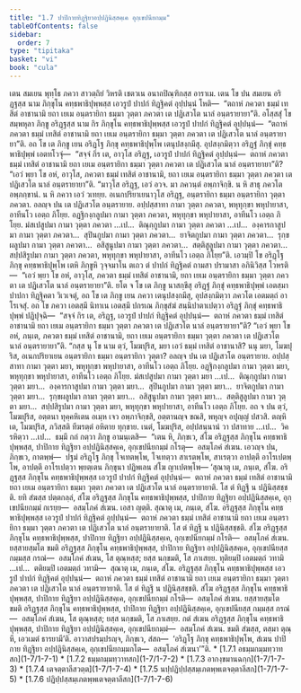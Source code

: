 ```yaml
---
title: "1.7 ปาปิกายทิฏฺฐิยาอปฺปฏินิสฺสคฺเค อุกฺเขปนียกมฺม"
tableOfContents: false
sidebar:
  order: 7
type: "tipitaka"
basket: "vi"
book: "cula"
---
```



<DynamicBreadcrumb />

<Division number="65" book="cula">

<Paragraph number="297" book="cula">
เตน สมเยน พุทฺโธ ภควา สาวตฺถิยํ วิหรติ เชตวเน อนาถปิณฺฑิกสฺส อาราเม. เตน โข ปน สมเยน อริฏฺฐสฺส นาม ภิกฺขุโน คทฺธพาธิปุพฺพสฺส เอวรูปํ ปาปกํ ทิฏฺฐิคตํ อุปฺปนฺนํ โหติ—  “ตถาหํ ภควตา ธมฺมํ เทสิตํ อาชานามิ ยถา เยเม อนฺตรายิกา ธมฺมา วุตฺตา ภควตา เต ปฏิเสวโต นาลํ อนฺตรายายา”ติ. อโสฺสสุํ โข สมฺพหุลา ภิกฺขู อริฏฺฐสฺส นาม กิร ภิกฺขุโน คทฺธพาธิปุพฺพสฺส เอวรูปํ ปาปกํ ทิฏฺฐิคตํ อุปฺปนฺนํ—  “ตถาหํ ภควตา ธมฺมํ เทสิตํ อาชานามิ ยถา เยเม อนฺตรายิกา ธมฺมา วุตฺตา ภควตา เต ปฏิเสวโต นาลํ อนฺตรายายา”ติ.


</Paragraph>

<Paragraph number="298" book="cula">
อถ โข เต ภิกฺขู เยน อริฏฺโฐ ภิกฺขุ คทฺธพาธิปุพฺโพ เตนุปสงฺกมึสุ. อุปสงฺกมิตฺวา อริฏฺฐํ ภิกฺขุํ คทฺธพาธิปุพฺพํ เอตทโวจุํ—  “สจฺจํ กิร เต, อาวุโส อริฏฺฐ, เอวรูปํ ปาปกํ ทิฏฺฐิคตํ อุปฺปนฺนํ—  ตถาหํ ภควตา ธมฺมํ เทสิตํ อาชานามิ ยถา เยเม อนฺตรายิกา ธมฺมา วุตฺตา ภควตา เต ปฏิเสวโต นาลํ อนฺตรายายา”ติ? “เอวํ พฺยา โข อหํ, อาวุโส, ภควตา ธมฺมํ เทสิตํ อาชานามิ, ยถา เยเม อนฺตรายิกา ธมฺมา วุตฺตา ภควตา เต ปฏิเสวโต นาลํ อนฺตรายายา”ติ.


</Paragraph>

<Paragraph number="299" book="cula">
“มาวุโส อริฏฺฐ, เอวํ อวจ. มา ภควนฺตํ อพฺภาจิกฺขิ. น หิ สาธุ ภควโต อพฺภกฺขานํ. น หิ ภควา เอวํ วเทยฺย. อเนกปริยาเยนาวุโส อริฏฺฐ, อนฺตรายิกา ธมฺมา อนฺตรายิกา วุตฺตา ภควตา. อลญฺจ ปน เต ปฏิเสวโต อนฺตรายาย. อปฺปสฺสาทา กามา วุตฺตา ภควตา, พหุทุกฺขา พหุปายาสา, อาทีนโว เอตฺถ ภิโยฺย. อฏฺฐิกงฺกลูปมา กามา วุตฺตา ภควตา, พหุทุกฺขา พหุปายาสา, อาทีนโว เอตฺถ ภิโยฺย. มํสเปสูปมา กามา วุตฺตา ภควตา …เป…  ติณุกฺกูปมา กามา วุตฺตา ภควตา …เป…  องฺคารกาสูปมา กามา วุตฺตา ภควตา…  สุปินกูปมา กามา วุตฺตา ภควตา…  ยาจิตกูปมา กามา วุตฺตา ภควตา…  รุกฺขผลูปมา กามา วุตฺตา ภควตา…  อสิสูนูปมา กามา วุตฺตา ภควตา…  สตฺติสูลูปมา กามา วุตฺตา ภควตา…  สปฺปสิรูปมา กามา วุตฺตา ภควตา, พหุทุกฺขา พหุปายาสา, อาทีนโว เอตฺถ ภิโยฺย”ติ.


</Paragraph>

<Paragraph number="300" book="cula">
เอวมฺปิ โข อริฏฺโฐ ภิกฺขุ คทฺธพาธิปุพฺโพ เตหิ ภิกฺขูหิ วุจฺจมาโน ตเถว ตํ ปาปกํ ทิฏฺฐิคตํ ถามสา ปรามาสา อภินิวิสฺส โวหรติ—  “เอวํ พฺยา โข อหํ, อาวุโส, ภควตา ธมฺมํ เทสิตํ อาชานามิ, ยถา เยเม อนฺตรายิกา ธมฺมา วุตฺตา ภควตา เต ปฏิเสวโต นาลํ อนฺตรายายา”ติ. ยโต จ โข เต ภิกฺขู นาสกฺขึสุ อริฏฺฐํ ภิกฺขุํ คทฺธพาธิปุพฺพํ เอตสฺมา ปาปกา ทิฏฺฐิคตา วิเวเจตุํ, อถ โข เต ภิกฺขู เยน ภควา เตนุปสงฺกมึสุ, อุปสงฺกมิตฺวา ภควโต เอตมตฺถํ อาโรเจสุํ.


</Paragraph>

<Paragraph number="301" book="cula">
อถ โข ภควา เอตสฺมึ นิทาเน เอตสฺมึ ปกรเณ ภิกฺขุสํฆํ สนฺนิปาตาเปตฺวา อริฏฺฐํ ภิกฺขุํ คทฺธพาธิปุพฺพํ ปฏิปุจฺฉิ—  “สจฺจํ กิร เต, อริฏฺฐ, เอวรูปํ ปาปกํ ทิฏฺฐิคตํ อุปฺปนฺนํ—  ตถาหํ ภควตา ธมฺมํ เทสิตํ อาชานามิ ยถา เยเม อนฺตรายิกา ธมฺมา วุตฺตา ภควตา เต ปฏิเสวโต นาลํ อนฺตรายายา”ติ? “เอวํ พฺยา โข อหํ, ภนฺเต, ภควตา ธมฺมํ เทสิตํ อาชานามิ, ยถา เยเม อนฺตรายิกา ธมฺมา วุตฺตา ภควตา เต ปฏิเสวโต นาลํ อนฺตรายายา”ติ.


</Paragraph>

<Paragraph number="302" book="cula">
“กสฺส นุ โข นาม ตฺวํ, โมฆปุริส, มยา เอวํ ธมฺมํ เทสิตํ อาชานาสิ? นนุ มยา, โมฆปุริส, อเนกปริยาเยน อนฺตรายิกา ธมฺมา อนฺตรายิกา วุตฺตา? อลญฺจ ปน เต ปฏิเสวโต อนฺตรายาย. อปฺปสฺสาทา กามา วุตฺตา มยา, พหุทุกฺขา พหุปายาสา, อาทีนโว เอตฺถ ภิโยฺย. อฏฺฐิกงฺกลูปมา กามา วุตฺตา มยา, พหุทุกฺขา พหุปายาสา, อาทีนโว เอตฺถ ภิโยฺย. มํสเปสูปมา กามา วุตฺตา มยา …เป…  ติณุกฺกูปมา กามา วุตฺตา มยา…  องฺคารกาสูปมา กามา วุตฺตา มยา…  สุปินกูปมา กามา วุตฺตา มยา…  ยาจิตกูปมา กามา วุตฺตา มยา…  รุกฺขผลูปมา กามา วุตฺตา มยา…  อสิสูนูปมา กามา วุตฺตา มยา…  สตฺติสูลูปมา กามา วุตฺตา มยา…  สปฺปสิรูปมา กามา วุตฺตา มยา, พหุทุกฺขา พหุปายาสา, อาทีนโว เอตฺถ ภิโยฺย. อถ จ ปน ตฺวํ, โมฆปุริส, อตฺตนา ทุคฺคหิเตน อเมฺห เจว อพฺภาจิกฺขสิ, อตฺตานญฺจ ขณสิ, พหุญฺจ อปุญฺญํ ปสวสิ. ตญฺหิ เต, โมฆปุริส, ภวิสฺสติ ทีฆรตฺตํ อหิตาย ทุกฺขาย. เนตํ, โมฆปุริส, อปฺปสนฺนานํ วา ปสาทาย …เป…  วิครหิตฺวา …เป…  ธมฺมึ กถํ กตฺวา ภิกฺขู อามนฺเตสิ—  “เตน หิ, ภิกฺขเว, สํโฆ อริฏฺฐสฺส ภิกฺขุโน คทฺธพาธิปุพฺพสฺส, ปาปิกาย ทิฏฺฐิยา อปฺปฏินิสฺสคฺเค, อุกฺเขปนียกมฺมํ กโรตุ—  อสมฺโภคํ สํเฆน. เอวญฺจ ปน, ภิกฺขเว, กาตพฺพํ—  ปฐมํ อริฏฺโฐ ภิกฺขุ โจเทตพฺโพ, โจเทตฺวา สาเรตพฺโพ, สาเรตฺวา อาปตฺตึ อาโรเปตพฺโพ, อาปตฺตึ อาโรเปตฺวา พฺยตฺเตน ภิกฺขุนา ปฏิพเลน สํโฆ ญาเปตพฺโพ—


</Paragraph>

</Division>
<Division number="66" book="cula">

<Paragraph number="303" book="cula">
‘สุณาตุ เม, ภนฺเต, สํโฆ. อริฏฺฐสฺส ภิกฺขุโน คทฺธพาธิปุพฺพสฺส เอวรูปํ ปาปกํ ทิฏฺฐิคตํ อุปฺปนฺนํ—  ตถาหํ ภควตา ธมฺมํ เทสิตํ อาชานามิ ยถา เยเม อนฺตรายิกา ธมฺมา วุตฺตา ภควตา เต ปฏิเสวโต นาลํ อนฺตรายายาติ. โส ตํ ทิฏฺฐึ น ปฏินิสฺสชฺชติ. ยทิ สํฆสฺส ปตฺตกลฺลํ, สํโฆ อริฏฺฐสฺส ภิกฺขุโน คทฺธพาธิปุพฺพสฺส, ปาปิกาย ทิฏฺฐิยา อปฺปฏินิสฺสคฺเค, อุกฺเขปนียกมฺมํ กเรยฺย—  อสมฺโภคํ สํเฆน. เอสา ญตฺติ.


</Paragraph>

<Paragraph number="304" book="cula">
สุณาตุ เม, ภนฺเต, สํโฆ. อริฏฺฐสฺส ภิกฺขุโน คทฺธพาธิปุพฺพสฺส เอวรูปํ ปาปกํ ทิฏฺฐิคตํ อุปฺปนฺนํ—  ตถาหํ ภควตา ธมฺมํ เทสิตํ อาชานามิ ยถา เยเม อนฺตรายิกา ธมฺมา วุตฺตา ภควตา เต ปฏิเสวโต นาลํ อนฺตรายายาติ. โส ตํ ทิฏฺฐึ น ปฏินิสฺสชฺชติ. สํโฆ อริฏฺฐสฺส ภิกฺขุโน คทฺธพาธิปุพฺพสฺส, ปาปิกาย ทิฏฺฐิยา อปฺปฏินิสฺสคฺเค, อุกฺเขปนียกมฺมํ กโรติ—  อสมฺโภคํ สํเฆน. ยสฺสายสฺมโต ขมติ อริฏฺฐสฺส ภิกฺขุโน คทฺธพาธิปุพฺพสฺส, ปาปิกาย ทิฏฺฐิยา อปฺปฏินิสฺสคฺเค, อุกฺเขปนียสฺส กมฺมสฺส กรณํ—  อสมฺโภคํ สํเฆน, โส ตุณฺหสฺส; ยสฺส นกฺขมติ, โส ภาเสยฺย.


</Paragraph>

<Paragraph number="305" book="cula">
ทุติยมฺปิ เอตมตฺถํ วทามิ …เป…  ตติยมฺปิ เอตมตฺถํ วทามิ—  สุณาตุ เม, ภนฺเต, สํโฆ. อริฏฺฐสฺส ภิกฺขุโน คทฺธพาธิปุพฺพสฺส เอวรูปํ ปาปกํ ทิฏฺฐิคตํ อุปฺปนฺนํ—  ตถาหํ ภควตา ธมฺมํ เทสิตํ อาชานามิ ยถา เยเม อนฺตรายิกา ธมฺมา วุตฺตา ภควตา เต ปฏิเสวโต นาลํ อนฺตรายายาติ. โส ตํ ทิฏฺฐึ น ปฏินิสฺสชฺชติ. สํโฆ อริฏฺฐสฺส ภิกฺขุโน คทฺธพาธิปุพฺพสฺส, ปาปิกาย ทิฏฺฐิยา อปฺปฏินิสฺสคฺเค, อุกฺเขปนียกมฺมํ กโรติ—  อสมฺโภคํ สํเฆน. ยสฺสายสฺมโต ขมติ อริฏฺฐสฺส ภิกฺขุโน คทฺธพาธิปุพฺพสฺส, ปาปิกาย ทิฏฺฐิยา อปฺปฏินิสฺสคฺเค, อุกฺเขปนียสฺส กมฺมสฺส กรณํ—  อสมฺโภคํ สํเฆน, โส ตุณฺหสฺส; ยสฺส นกฺขมติ, โส ภาเสยฺย.


</Paragraph>

<Paragraph number="306" book="cula">
กตํ สํเฆน อริฏฺฐสฺส ภิกฺขุโน คทฺธพาธิปุพฺพสฺส, ปาปิกาย ทิฏฺฐิยา อปฺปฏินิสฺสคฺเค, อุกฺเขปนียกมฺมํ—  อสมฺโภคํ สํเฆน. ขมติ สํฆสฺส, ตสฺมา ตุณฺหี, เอวเมตํ ธารยามี’ติ.


</Paragraph>

<Paragraph number="307" book="cula">
อาวาสปรมฺปรญฺจ, ภิกฺขเว, สํสถ—  ‘อริฏฺโฐ ภิกฺขุ คทฺธพาธิปุพฺโพ, สํเฆน ปาปิกาย ทิฏฺฐิยา อปฺปฏินิสฺสคฺเค, อุกฺเขปนียกมฺมกโต—  อสมฺโภคํ สํเฆนา’”ติ.

</Paragraph>
</Division>

<TableOfContents book="cula" section="1.7">
* [1.7.1 อธมฺมกมฺมทฺวาทสก](1-7/1-7-1)
* [1.7.2 ธมฺมกมฺมทฺวาทสก](1-7/1-7-2)
* [1.7.3 อากงฺขมานฉกฺก](1-7/1-7-3)
* [1.7.4 เตจตฺตาลีสวตฺต](1-7/1-7-4)
* [1.7.5 นปฺปฏิปฺปสฺสมฺเภตพฺพเตจตฺตาลีสก](1-7/1-7-5)
* [1.7.6 ปฏิปฺปสฺสมฺเภตพฺพเตจตฺตาลีสก](1-7/1-7-6)
</TableOfContents>